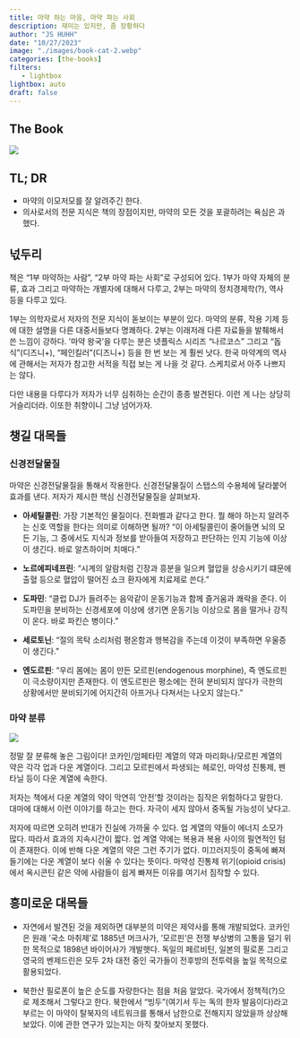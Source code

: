 ```yaml
---
title: 마약 하는 마음, 마약 파는 사회
description: 재미는 있지만, 좀 장황하다
author: "JS HUHH"
date: "10/27/2023"
image: "./images/book-cat-2.webp"
categories: [the-books]
filters:
   - lightbox
lightbox: auto
draft: false
---
```

::: {layout="[[20,-1, 50]]"}
## The Book
[![](https://image.aladin.co.kr/product/32626/17/cover500/e432532385_1.jpg)](https://www.aladin.co.kr/shop/wproduct.aspx?ItemId=326261783)

::::{layout="[1]"}
## TL; DR
- 마약의 이모저모를 잘 알려주긴 한다. 
- 의사로서의 전문 지식은 책의 장점이지만, 마약의 모든 것을 포괄하려는 욕심은 과했다. 
::::
:::


## 넋두리

책은 "1부 마약하는 사람", "2부 마약 파는 사회"로 구성되어 있다. 1부가 마약 자체의 분류, 효과 그리고 마약하는 개별자에 대해서 다루고, 2부는 마약의 정치경제학(?), 역사 등을 다루고 있다. 

1부는 의학자로서 저자의 전문 지식이 돋보이는 부분이 있다. 마약의 분류, 작용 기제 등에 대한 설명을 다른 대중서들보다 명쾌하다. 2부는 이래저래 다른 자료들을 발췌해서 쓴 느낌이 강하다. '마약 왕국'을 다루는 분은 넷플릭스 시리즈 "나르코스" 그리고 "돕식"(디즈니+), "페인킬러"(디즈니+) 등을 한 번 보는 게 훨씬 낫다. 한국 마약계의 역사에 관해서는 저자가 참고한 서적을 직접 보는 게 나을 것 같다. 스케치로서 아주 나쁘지는 않다. 

다만 내용을 다루다가 저자가 너무 심취하는 순간이 종종 발견된다. 이런 게 나는 상당히 거슬리더라. 이또한 취향이니 그냥 넘어가자. 

## 챙길 대목들
### 신경전달물질

마약은 신경전달물질을 통해서 작용한다. 신경전달물질이 스탭스의 수용체에 달라붙어 효과를 낸다. 저자가 제시한 핵심 신경전달물질을 살펴보자. 

- **아세틸콜린**: 가장 기본적인 물질이다. 전화벨과 같다고 한다. 뭘 해야 하는지 알려주는 신호 역할을 한다는 의미로 이해하면 될까? "이 아세틸콜린이 줄어들면 뇌의 모든 기능, 그 중에서도 지식과 정보를 받아들여 저장하고 판단하는 인지 기능에 이상이 생긴다. 바로 알츠하이머 치매다."

- **노르에피네프린**: "시계의 알람처럼 긴장과 흥분을 일으켜 혈압을 상승시키기 떄문에 출혈 등으로 혈압이 떨어진 쇼크 환자에게 치료제로 쓴다."

- **도파민**: "클럽 DJ가 들려주는 음악같이 운동기능과 함께 즐거움과 쾌락을 준다. 이 도파민을 분비하는 신경세포에 이상에 생기면 운동기능 이상으로 몸을 떨거나 강직이 온다. 바로 파킨슨 병이다."

- **세로토닌**: "절의 목탁 소리처럼 평온함과 행복감을 주는데 이것이 부족하면 우울증이 생긴다."

- **엔도르핀**: "우리 몸에는 몸이 만든 모르핀(endogenous morphine), 즉 엔도르핀이 극소량이지만 존재한다. 이 엔도르핀은 평소에는 전혀 분비되지 않다가 극한의 상황에서만 분비되기에 어지간히 아프거나 다쳐서는 나오지 않는다." 


### 마약 분류 

![](./images/drugmap.png)

정말 잘 분류해 놓은 그림이다! 코카인/암페타민 계열의 약과 마리화나/모르핀 계열의 약은 각각 업과 다운 계열이다. 그리고 모르핀에서 파생되는 헤로인, 마약성 진통제, 펜타닐 등이 다운 계열에 속한다. 

저자는 책에서 다운 계열의 약이 막연히 '안전'할 것이라는 짐작은 위험하다고 말한다. 대마에 대해서 이런 이야기를 하고는 한다. 자극이 세지 않아서 중독될 가능성이 낮다고. 

저자에 따르면 오히려 반대가 진실에 가까울 수 있다. 업 계열의 약들이 에너지 소모가 많다. 따라서 효과의 지속시간이 짧다. 업 계열 약에는 복용과 복용 사이의 필연적인 텀이 존재한다. 이에 반해 다운 계열의 약은 그런 주기가 없다. 미끄러지듯이 중독에 빠져들기에는 다운 계열이 보다 쉬울 수 있다는 뜻이다. 마약성 진통제 위기(opioid crisis)에서 옥시콘틴 같은 약에 사람들이 쉽게 빠져든 이유를 여기서 짐작할 수 있다.  

## 흥미로운 대목들

- 자연에서 발견된 것을 제외하면 대부분의 미약은 제약사를 통해 개발되었다. 코카인은 원래 '국소 마취제'로 1885년 머크사가, '모르핀'은 전쟁 부상병의 고통을 덜기 위한 목적으로 1898년 바이어사가 개발햇다. 독일의 페르비틴, 일본의 필로폰 그리고 영국의 벤제드린은 모두 2차 대전 중인 국가들이 전후방의 전투력을 높일 목적으로 활용되었다. 

- 북한산 필로폰이 높은 순도를 자랑한다는 점을 처음 알았다. 국가에서 정책적(?)으로 제조해서 그렇다고 한다. 북한에서 "빙두"(여기서 두는 독의 한자 발음이다)라고 부르는 이 마약이 탈북자의 네트워크를 통해서 남한으로 전해지지 않았을까 상상해 보았다. 이에 관한 연구가 있는지는 아직 찾아보지 못했다. 